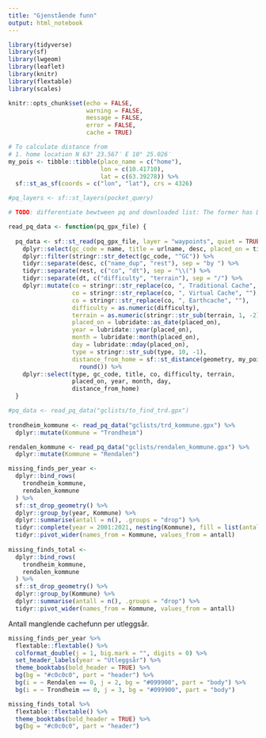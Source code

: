 ```yaml
---
title: "Gjenstående funn"
output: html_notebook
---
```


```r
library(tidyverse)
library(sf)
library(lwgeom)
library(leaflet)
library(knitr)
library(flextable)
library(scales)

knitr::opts_chunk$set(echo = FALSE,
                      warning = FALSE,
                      message = FALSE,
                      error = FALSE,
                      cache = TRUE)
```

```r
# To calculate distance from 
# 1. home location N 63° 23.567′ E 10° 25.026′
my_pois <- tibble::tibble(place_name = c("home"),
                          lon = c(10.41710),
                          lat = c(63.39278)) %>% 
  sf::st_as_sf(coords = c("lon", "lat"), crs = 4326)

#pq_layers <- sf::st_layers(pocket_query)

# TODO: differentiate bewtween pq and downloaded list: The former has DT info, the latter doesn't!

read_pq_data <- function(pq_gpx_file) {
  
  pq_data <- sf::st_read(pq_gpx_file, layer = "waypoints", quiet = TRUE) %>%
    dplyr::select(gc_code = name, title = urlname, desc, placed_on = time, type) %>%
    dplyr::filter(stringr::str_detect(gc_code, "^GC")) %>%
    tidyr::separate(desc, c("name_dup", "rest"), sep = "by ") %>%
    tidyr::separate(rest, c("co", "dt"), sep = "\\(") %>%
    tidyr::separate(dt, c("difficulty", "terrain"), sep = "/") %>%
    dplyr::mutate(co = stringr::str_replace(co, ", Traditional Cache", ""),
                  co = stringr::str_replace(co, ", Virtual Cache", ""),
                  co = stringr::str_replace(co, ", Earthcache", ""),
                  difficulty = as.numeric(difficulty),
                  terrain = as.numeric(stringr::str_sub(terrain, 1, -2)),
                  placed_on = lubridate::as_date(placed_on),
                  year = lubridate::year(placed_on),
                  month = lubridate::month(placed_on),
                  day = lubridate::mday(placed_on),
                  type = stringr::str_sub(type, 10, -1),
                  distance_from_home = sf::st_distance(geometry, my_pois$geometry[1]) %>%
                    round()) %>%
    dplyr::select(type, gc_code, title, co, difficulty, terrain, 
                  placed_on, year, month, day,
                  distance_from_home)
  }
```


```r
#pq_data <- read_pq_data("gclists/to_find_trd.gpx")
  
trondheim_kommune <- read_pq_data("gclists/trd_kommune.gpx") %>% 
  dplyr::mutate(Kommune = "Trondheim")

rendalen_kommune <- read_pq_data("gclists/rendalen_kommune.gpx") %>% 
  dplyr::mutate(Kommune = "Rendalen")

missing_finds_per_year <- 
  dplyr::bind_rows(
    trondheim_kommune,
    rendalen_kommune
  ) %>% 
  sf::st_drop_geometry() %>% 
  dplyr::group_by(year, Kommune) %>% 
  dplyr::summarise(antall = n(), .groups = "drop") %>% 
  tidyr::complete(year = 2001:2021, nesting(Kommune), fill = list(antall = 0)) %>% 
  tidyr::pivot_wider(names_from = Kommune, values_from = antall)
  
missing_finds_total <- 
  dplyr::bind_rows(
    trondheim_kommune,
    rendalen_kommune
  ) %>% 
  sf::st_drop_geometry() %>% 
  dplyr::group_by(Kommune) %>% 
  dplyr::summarise(antall = n(), .groups = "drop") %>% 
  tidyr::pivot_wider(names_from = Kommune, values_from = antall)
```

Antall manglende cachefunn per utleggsår.

```r
missing_finds_per_year %>% 
  flextable::flextable() %>% 
  colformat_double(j = 1, big.mark = "", digits = 0) %>% 
  set_header_labels(year = "Utleggsår") %>% 
  theme_booktabs(bold_header = TRUE) %>% 
  bg(bg = "#c0c0c0", part = "header") %>% 
  bg(i = ~ Rendalen == 0, j = 2, bg = "#099900", part = "body") %>% 
  bg(i = ~ Trondheim == 0, j = 3, bg = "#099900", part = "body")
```


```r
missing_finds_total %>% 
  flextable::flextable() %>% 
  theme_booktabs(bold_header = TRUE) %>% 
  bg(bg = "#c0c0c0", part = "header")
```

